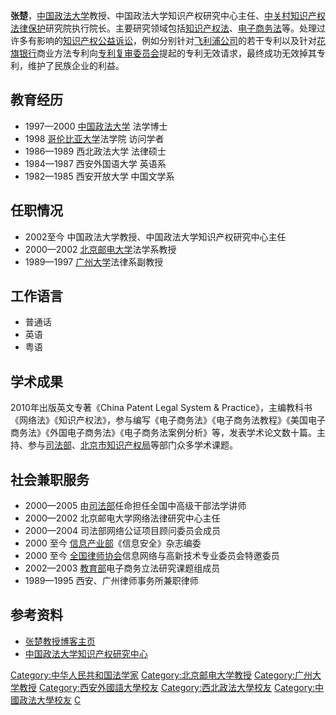 {{Unreferenced|time=2013-11-20T14:50:39+00:00}}
'''张楚'''，[[中国政法大学|中国政法大学]]教授、中国政法大学知识产权研究中心主任、[[中关村知识产权法律保护|中关村知识产权法律保护]]研究院执行院长。主要研究领域包括[[知识产权法|知识产权法]]、[[电子商务法|电子商务法]]等。处理过许多有影响的[[知识产权公益诉讼|知识产权公益诉讼]]，例如分别针对[[飞利浦公司|飞利浦公司]]的若干专利以及针对[[花旗银行|花旗银行]]商业方法专利向[[专利复审委员会|专利复审委员会]]提起的专利无效请求，最终成功无效掉其专利，维护了民族企业的利益。

==教育经历==
*1997—2000     [[中国政法大学|中国政法大学]]          法学博士
*1998           [[哥伦比亚大学|哥伦比亚大学]]法学院      访问学者
*1986—1989      西北政法大学                法律硕士
*1984—1987      西安外国语大学              英语系
*1982—1985       西安开放大学               中国文学系

==任职情况==
*2002至今       中国政法大学教授、中国政法大学知识产权研究中心主任
*2000—2002      [[北京邮电大学|北京邮电大学]]法学系教授
*1989—1997      [[广州大学|广州大学]]法律系副教授

==工作语言==        
*普通话
*英语
*粤语 

==学术成果==
2010年出版英文专著《China Patent Legal System & Practice》，主编教科书《网络法》《知识产权法》，参与编写《电子商务法》《电子商务法教程》《美国电子商务法》《外国电子商务法》《电子商务法案例分析》等，发表学术论文数十篇。主持、参与[[司法部|司法部]]、[[北京市知识产权局|北京市知识产权局]]等部门众多学术课题。

==社会兼职服务==
*2000—2005     由[[司法部|司法部]]任命担任全国中高级干部法学讲师   
*2000—2002     北京邮电大学网络法律研究中心主任
*2000—2004     司法部网络公证项目顾问委员会成员
*2000 至今      [[信息产业部|信息产业部]]《信息安全》杂志编委
*2000 至今      [[全国律师协会|全国律师协会]]信息网络与高新技术专业委员会特邀委员
*2002—2003     [[中华人民共和国教育部|教育部]]电子商务立法研究课题组成员
*1989—1995     西安、广州律师事务所兼职律师

==参考资料==
*[https://web.archive.org/web/20130818214215/http://zhangchu.fyfz.cn/ 张楚教授博客主页]
*[https://web.archive.org/web/20130801033349/http://www.newiplaw.com/ 中国政法大学知识产权研究中心]

{{DEFAULTSORT:Z}}
[[Category:中华人民共和国法学家|Category:中华人民共和国法学家]]
[[Category:北京邮电大学教授|Category:北京邮电大学教授]]
[[Category:广州大学教授|Category:广州大学教授]]
[[Category:西安外國語大學校友|Category:西安外國語大學校友]]
[[Category:西北政法大學校友|Category:西北政法大學校友]]
[[Category:中國政法大學校友|Category:中國政法大學校友]]
[[Category:张姓|C]]